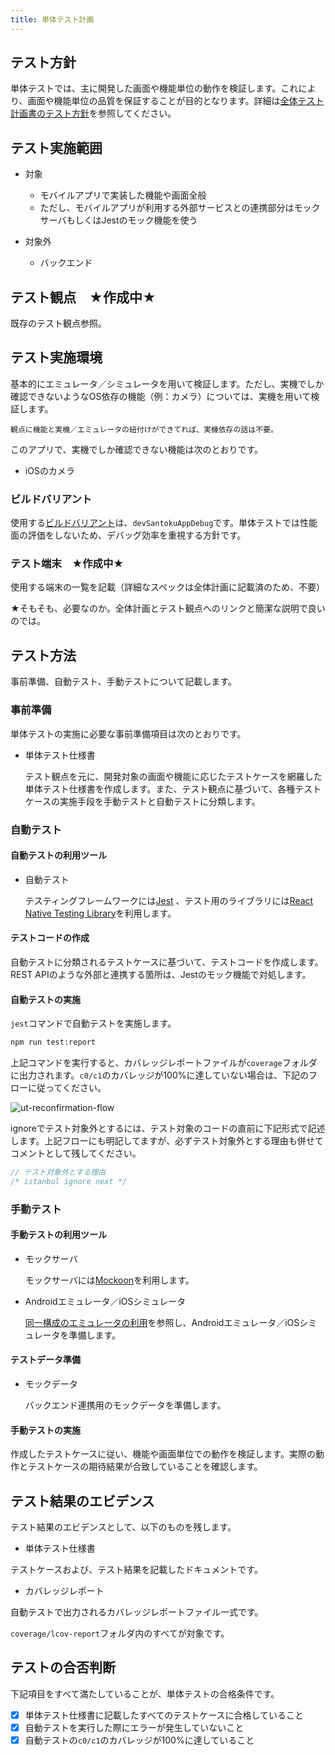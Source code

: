 ```yaml
---
title: 単体テスト計画
---
```


## テスト方針

単体テストでは、主に開発した画面や機能単位の動作を検証します。これにより、画面や機能単位の品質を保証することが目的となります。詳細は[全体テスト計画書のテスト方針](/react-native/santoku/test-planning/test-all-planning.mdx#テスト方針)を参照してください。

## テスト実施範囲

- 対象

  - モバイルアプリで実装した機能や画面全般
  - ただし、モバイルアプリが利用する外部サービスとの連携部分はモックサーバもしくはJestのモック機能を使う

- 対象外

  - バックエンド

## テスト観点　★作成中★

既存のテスト観点参照。

## テスト実施環境

基本的にエミュレータ／シミュレータを用いて検証します。ただし、実機でしか確認できないようなOS依存の機能（例：カメラ）については、実機を用いて検証します。

```text
観点に機能と実機／エミュレータの紐付けができてれば、実機依存の話は不要。
```

このアプリで、実機でしか確認できない機能は次のとおりです。

  - iOSのカメラ

### ビルドバリアント

使用する[ビルドバリアント](/react-native/santoku/development/build-configuration/build-variants.mdx)は、`devSantokuAppDebug`です。単体テストでは性能面の評価をしないため、デバッグ効率を重視する方針です。

### テスト端末　★作成中★

使用する端末の一覧を記載（詳細なスペックは全体計画に記載済のため、不要）

★そもそも、必要なのか。全体計画とテスト観点へのリンクと簡潔な説明で良いのでは。

## テスト方法

事前準備、自動テスト、手動テストについて記載します。

### 事前準備

単体テストの実施に必要な事前準備項目は次のとおりです。

- 単体テスト仕様書

  テスト観点を元に、開発対象の画面や機能に応じたテストケースを網羅した単体テスト仕様書を作成します。また、テスト観点に基づいて、各種テストケースの実施手段を手動テストと自動テストに分類します。

### 自動テスト

#### 自動テストの利用ツール

- 自動テスト

  テスティングフレームワークには[Jest](https://jestjs.io/ja/) 、テスト用のライブラリには[React Native Testing Library](https://callstack.github.io/react-native-testing-library/)を利用します。

#### テストコードの作成

自動テストに分類されるテストケースに基づいて、テストコードを作成します。REST APIのような外部と連携する箇所は、Jestのモック機能で対処します。

#### 自動テストの実施

`jest`コマンドで自動テストを実施します。

  ```bash
  npm run test:report
  ```

上記コマンドを実行すると、カバレッジレポートファイルが`coverage`フォルダに出力されます。`c0/c1`のカバレッジが100%に達していない場合は、下記のフローに従ってください。

![ut-reconfirmation-flow](ut-reconfirmation-flow.drawio.png)

ignoreでテスト対象外とするには、テスト対象のコードの直前に下記形式で記述します。上記フローにも明記してますが、必ずテスト対象外とする理由も併せてコメントとして残してください。

```ts
// テスト対象外とする理由
/* istanbul ignore next */
```

### 手動テスト

#### 手動テストの利用ツール

- モックサーバ

  モックサーバには[Mockoon](https://mockoon.com/)を利用します。

- Androidエミュレータ／iOSシミュレータ

  [同一構成のエミュレータの利用](/react-native/santoku/development/test/emulator-with-same-config.mdx)を参照し、Androidエミュレータ／iOSシミュレータを準備します。

#### テストデータ準備

- モックデータ

  バックエンド連携用のモックデータを準備します。
  <!-- OpenAPI定義を元にモックサーバを立てます。モックサーバには[Mockoon](https://mockoon.com/)を採用します。 -->

#### 手動テストの実施

作成したテストケースに従い、機能や画面単位での動作を検証します。実際の動作とテストケースの期待結果が合致していることを確認します。

## テスト結果のエビデンス

テスト結果のエビデンスとして、以下のものを残します。

- 単体テスト仕様書

テストケースおよび、テスト結果を記載したドキュメントです。

- カバレッジレポート

自動テストで出力されるカバレッジレポートファイル一式です。

`coverage/lcov-report`フォルダ内のすべてが対象です。

## テストの合否判断

下記項目をすべて満たしていることが、単体テストの合格条件です。

- [x] 単体テスト仕様書に記載したすべてのテストケースに合格していること
- [x] 自動テストを実行した際にエラーが発生していないこと
- [x] 自動テストの`c0/c1`のカバレッジが100%に達していること
